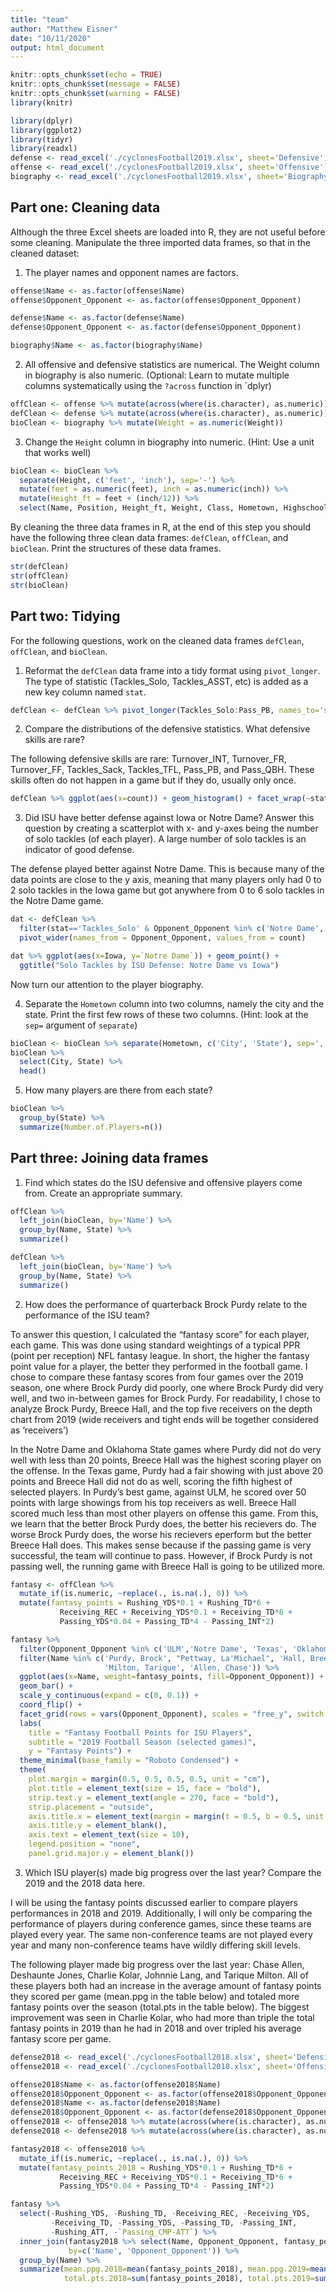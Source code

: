 ```yaml
---
title: "team"
author: "Matthew Eisner"
date: "10/11/2020"
output: html_document
---
```


```r
knitr::opts_chunk$set(echo = TRUE)
knitr::opts_chunk$set(message = FALSE)
knitr::opts_chunk$set(warning = FALSE)
library(knitr)
```


```r
library(dplyr)
library(ggplot2)
library(tidyr)
library(readxl)
defense <- read_excel('./cyclonesFootball2019.xlsx', sheet='Defensive')
offense <- read_excel('./cyclonesFootball2019.xlsx', sheet='Offensive')
biography <- read_excel('./cyclonesFootball2019.xlsx', sheet='Biography')
```

## Part one: Cleaning data

Although the three Excel sheets are loaded into R, they are not useful before some cleaning. Manipulate the three imported data frames, so that in the cleaned dataset:

1. The player names and opponent names are factors.

```r
offense$Name <- as.factor(offense$Name)
offense$Opponent_Opponent <- as.factor(offense$Opponent_Opponent)

defense$Name <- as.factor(defense$Name)
defense$Opponent_Opponent <- as.factor(defense$Opponent_Opponent)

biography$Name <- as.factor(biography$Name)
```

2. All offensive and defensive statistics are numerical. The Weight column in biography is also numeric. (Optional: Learn to mutate multiple columns systematically using the `?across` function in `dplyr)

```r
offClean <- offense %>% mutate(across(where(is.character), as.numeric))
defClean <- defense %>% mutate(across(where(is.character), as.numeric))
bioClean <- biography %>% mutate(Weight = as.numeric(Weight))
```

3. Change the `Height` column in biography into numeric. (Hint: Use a unit that works well)

```r
bioClean <- bioClean %>%
  separate(Height, c('feet', 'inch'), sep='-') %>%
  mutate(feet = as.numeric(feet), inch = as.numeric(inch)) %>%
  mutate(Height_ft = feet + (inch/12)) %>%
  select(Name, Position, Height_ft, Weight, Class, Hometown, Highschool)
```

By cleaning the three data frames in R, at the end of this step you should have the following three clean data frames: `defClean`, `offClean`, and `bioClean`. Print the structures of these data frames.

```r
str(defClean)
str(offClean)
str(bioClean)
```

## Part two: Tidying

For the following questions, work on the cleaned data frames `defClean`, `offClean`, and `bioClean`.

1. Reformat the `defClean` data frame into a tidy format using `pivot_longer`. The type of statistic (Tackles_Solo, Tackles_ASST, etc) is added as a new key column named `stat`.

```r
defClean <- defClean %>% pivot_longer(Tackles_Solo:Pass_PB, names_to='stat', values_to='count')
```

2. Compare the distributions of the defensive statistics. What defensive skills are rare?

The following defensive skills are rare: Turnover_INT, Turnover_FR, Turnover_FF, Tackles_Sack, Tackles_TFL, Pass_PB, and Pass_QBH. These skills often do not happen in a game but if they do, usually only once.

```r
defClean %>% ggplot(aes(x=count)) + geom_histogram() + facet_wrap(~stat)
```

3. Did ISU have better defense against Iowa or Notre Dame? Answer this question by creating a scatterplot with x- and y-axes being the number of solo tackles (of each player). A large number of solo tackles is an indicator of good defense.

The defense played better against Notre Dame. This is because many of the data points are close to the y axis, meaning that many players only had 0 to 2 solo tackles in the Iowa game but got anywhere from 0 to 6 solo tackles in the Notre Dame game.

```r
dat <- defClean %>% 
  filter(stat=='Tackles_Solo' & Opponent_Opponent %in% c('Notre Dame', 'Iowa')) %>%
  pivot_wider(names_from = Opponent_Opponent, values_from = count)

dat %>% ggplot(aes(x=Iowa, y=`Notre Dame`)) + geom_point() +
  ggtitle("Solo Tackles by ISU Defense: Notre Dame vs Iowa")
```

Now turn our attention to the player biography.

4. Separate the `Hometown` column into two columns, namely the city and the state. Print the first few rows of these two columns. (Hint: look at the `sep=` argument of `separate`)

```r
bioClean <- bioClean %>% separate(Hometown, c('City', 'State'), sep=', ')
bioClean %>%
  select(City, State) %>%
  head()
```

5. How many players are there from each state?

```r
bioClean %>%
  group_by(State) %>%
  summarize(Number.of.Players=n())
```

## Part three: Joining data frames

1. Find which states do the ISU defensive and offensive players come from. Create an appropriate summary.

```r
offClean %>% 
  left_join(bioClean, by='Name') %>%
  group_by(Name, State) %>%
  summarize()

defClean %>% 
  left_join(bioClean, by='Name') %>%
  group_by(Name, State) %>%
  summarize()
```

2. How does the performance of quarterback Brock Purdy relate to the performance of the ISU team?

To answer this question, I calculated the "fantasy score" for each player, each game. This was done using standard weightings of a typical PPR (point per reception) NFL fantasy league. In short, the higher the fantasy point value for a player, the better they performed in the football game. I chose to compare these fantasy scores from four games over the 2019 season, one where Brock Purdy did poorly, one where Brock Purdy did very well, and two in-between games for Brock Purdy. For readability, I chose to analyze Brock Purdy, Breece Hall, and the top five receivers on the depth chart from 2019 (wide receivers and tight ends will be together considered as 'receivers')

In the Notre Dame and Oklahoma State games where Purdy did not do very well with less than 20 points, Breece Hall was the highest scoring player on the offense. In the Texas game, Purdy had a fair showing with just above 20 points and Breece Hall did not do as well, scoring the fifth highest of selected players. In Purdy's best game, against ULM, he scored over 50 points with large showings from his top receivers as well. Breece Hall scored much less than most other players on offense this game. From this, we learn that the better Brock Purdy does, the better his recievers do. The worse Brock Purdy does, the worse his recievers eperform but the better Breece Hall does. This makes sense because if the passing game is very successful, the team will continue to pass. However, if Brock Purdy is not passing well, the running game with Breece Hall is going to be utilized more.

```r
fantasy <- offClean %>%
  mutate_if(is.numeric, ~replace(., is.na(.), 0)) %>%
  mutate(fantasy_points = Rushing_YDS*0.1 + Rushing_TD*6 + 
           Receiving_REC + Receiving_YDS*0.1 + Receiving_TD*6 + 
           Passing_YDS*0.04 + Passing_TD*4 - Passing_INT*2)

fantasy %>% 
  filter(Opponent_Opponent %in% c('ULM','Notre Dame', 'Texas', 'Oklahoma State')) %>%
  filter(Name %in% c('Purdy, Brock', "Pettway, La'Michael", 'Hall, Breece', 'Kolar, Charlie', 'Jones, Deshaunte',
                     'Milton, Tarique', 'Allen, Chase')) %>%
  ggplot(aes(x=Name, weight=fantasy_points, fill=Opponent_Opponent)) + 
  geom_bar() +
  scale_y_continuous(expand = c(0, 0.1)) +
  coord_flip() +
  facet_grid(rows = vars(Opponent_Opponent), scales = "free_y", switch = "y", space = "free_y") +
  labs(
    title = "Fantasy Football Points for ISU Players",
    subtitle = "2019 Football Season (selected games)",
    y = "Fantasy Points") +
  theme_minimal(base_family = "Roboto Condensed") +
  theme(
    plot.margin = margin(0.5, 0.5, 0.5, 0.5, unit = "cm"),
    plot.title = element_text(size = 15, face = "bold"),
    strip.text.y = element_text(angle = 270, face = "bold"),
    strip.placement = "outside",
    axis.title.x = element_text(margin = margin(t = 0.5, b = 0.5, unit = "cm")),
    axis.title.y = element_blank(),
    axis.text = element_text(size = 10),
    legend.position = "none",
    panel.grid.major.y = element_blank())
```

3. Which ISU player(s) made big progress over the last year? Compare the 2019 and the 2018 data here.

I will be using the fantasy points discussed earlier to compare players performances in 2018 and 2019. Additionally, I will only be comparing the performance of players during conference games, since these teams are played every year. The same non-conference teams are not played every year and many non-conference teams have wildly differing skill levels. 

The following player made big progress over the last year: Chase Allen, Deshaunte Jones, Charlie Kolar, Johnnie Lang, and Tarique Milton. All of these players both had an increase in the average amount of fantasy points they scored per game (mean.ppg in the table below) and totaled more fantasy points over the season (total.pts in the table below). The biggest improvement was seen in Charlie Kolar, who had more than triple the total fantasy points in 2019 than he had in 2018 and over tripled his average fantasy score per game.

```r
defense2018 <- read_excel('./cyclonesFootball2018.xlsx', sheet='Defensive')
offense2018 <- read_excel('./cyclonesFootball2018.xlsx', sheet='Offensive')

offense2018$Name <- as.factor(offense2018$Name)
offense2018$Opponent_Opponent <- as.factor(offense2018$Opponent_Opponent)
defense2018$Name <- as.factor(defense2018$Name)
defense2018$Opponent_Opponent <- as.factor(defense2018$Opponent_Opponent)
offense2018 <- offense2018 %>% mutate(across(where(is.character), as.numeric))
defense2018 <- defense2018 %>% mutate(across(where(is.character), as.numeric))

fantasy2018 <- offense2018 %>%
  mutate_if(is.numeric, ~replace(., is.na(.), 0)) %>%
  mutate(fantasy_points_2018 = Rushing_YDS*0.1 + Rushing_TD*6 + 
           Receiving_REC + Receiving_YDS*0.1 + Receiving_TD*6 + 
           Passing_YDS*0.04 + Passing_TD*4 - Passing_INT*2)

fantasy %>% 
  select(-Rushing_YDS, -Rushing_TD, -Receiving_REC, -Receiving_YDS, 
         -Receiving_TD, -Passing_YDS, -Passing_TD, -Passing_INT, 
         -Rushing_ATT, -`Passing_CMP-ATT`) %>%
  inner_join(fantasy2018 %>% select(Name, Opponent_Opponent, fantasy_points_2018), 
             by=c('Name', 'Opponent_Opponent')) %>%
  group_by(Name) %>%
  summarize(mean.ppg.2018=mean(fantasy_points_2018), mean.ppg.2019=mean(fantasy_points),
            total.pts.2018=sum(fantasy_points_2018), total.pts.2019=sum(fantasy_points))
```

